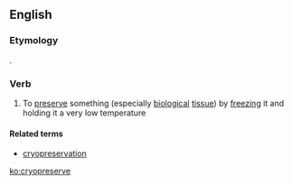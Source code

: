 ==English==

===Etymology===
{{prefix|cryo|preserve}}.

===Verb===
{{en-verb|cryopreserv|ing}}

# To [[preserve]] something (especially [[biological]] [[tissue]]) by [[freeze|freezing]] it and holding it a very low temperature

====Related terms====
*[[cryopreservation]]

[[ko:cryopreserve]]